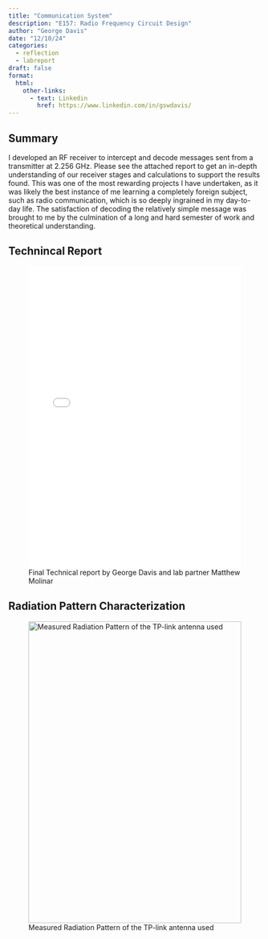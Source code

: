 ```yaml
---
title: "Communication System"
description: "E157: Radio Frequency Circuit Design"
author: "George Davis"
date: "12/10/24"
categories:
  - reflection
  - labreport
draft: false
format:
  html:
    other-links:
      - text: Linkedin
        href: https://www.linkedin.com/in/gswdavis/
---
```


## Summary

I developed an RF receiver to intercept and decode messages sent from a transmitter at 2.256 GHz. Please see the attached report to get an in-depth understanding of our receiver stages and calculations to support the results found. This was one of the most rewarding projects I have undertaken, as it was likely the best instance of me learning a completely foreign subject, such as radio communication, which is so deeply ingrained in my day-to-day life. The satisfaction of decoding the relatively simple message was brought to me by the culmination of a long and hard semester of work and theoretical understanding.

## Technincal Report

![Final Technical report by George Davis and lab partner Matthew Molinar](files/DP2_GD-1.pdf){width="100%" height="600px"}

## Radiation Pattern Characterization

![Measured Radiation Pattern of the TP-link antenna used](images/tp_link.jpeg){width="100%" height="600px"}